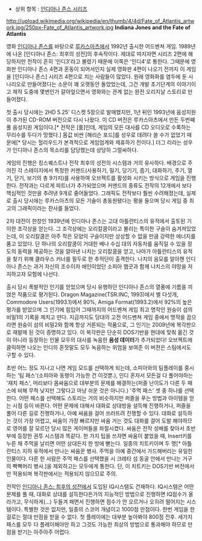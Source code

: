 * 상위 항목 : [[인디아나 존스 시리즈]]

http://upload.wikimedia.org/wikipedia/en/thumb/4/4d/Fate_of_Atlantis_artwork.jpg/250px-Fate_of_Atlantis_artwork.jpg
'''Indiana Jones and the Fate of Atlantis'''

영화 [[인디아나 존스]]를 바탕으로 [[루카스아츠]]에서 1992년 출시한 어드벤쳐 게임.
1989년에 나온 [인디아나 존스: 최후의 성전]의 후속작이다. 제대로 따지자면 시리즈 2편에 해당하지만 전작이 흔히 '인디3'라고 불렸기 때문에 이쪽은 '인디4'로 통한다. 그때문에 영화판 인디아나 존스 4편과 혼동이 되어서인지 실제 영화판 4편이 나오기 전까지 이 게임을 [인디아나 존스] 시리즈 4편으로 치는 사람들이 많았다.
원래 영화화를 염두에 둔 시나리오로 만들어졌다는 소문이 꽤 오랫동안 돌았었는데, 그건 개발 초기단계의 이야기이고 제작 도중에 몇번인가 갈아엎으면서 영화와는 관계 없는 완전 오리지날 스토리로 만들어졌다.

첫 출시 당시에는 2HD 5.25' 디스켓 5장으로 발매했지만, 1년 뒤인 1993년에 음성지원이 추가된 CD-ROM 버전으로 다시 나왔다. 이 CD 버전은 루카스아츠에서 만든 두번째 풀 음성지원 게임이다.[* 전작은 [룸]인데, 게임의 모든 대사를 CD 오디오로 수록하는 무리수를 두다가 망했다.] 몸값 비싼 [해리슨 포드]를 성우로 데려다 쓸 수가 없었기 때문에[* 당시는 헐리우드가 본격적으로 게임업계와 제휴하기 전이다.] 더그 리라는 성우가 인디아나 존스의 목소리를 담당했는데 상당히 그럴싸하다.

게임의 진행은 킹스퀘스트나 전작 최후의 성전의 시스템과 거의 유사하다. 배경으로 주어진 각 스테이지에서 특정한 커맨드(사용하기, 밀기, 당기기, 줍기, 대화하기, 주기, 열기, 닫기, 보기의 총 9가지)를 사용하여 오브젝트를 활성화 시키는 방식으로 게임을 진행한다. 전작과는 다르게 파트너가 추가되었으며 커맨드의 종류도 전작의 12개에서 보다 핵심적인 것만을 추려낸 9개로 줄어들었다. 그래픽도 전작보다 훨씬 수려해졌는데, 실제로 출시 당시에는 루카스아츠의 모든 기술이 총동원됐다는 평을 들으며 당시 게임 중 최고의 그래픽이라는 찬사를 들었다. 

2차 대전이 한창인 1939년에 인디아나 존스는 고대 아틀란티스의 유적에서 출토된 기이한 조각상을 얻는다. 그 조각상에는 오리칼쿰이라고 불리는 특이한 구슬이 숨겨져있었는데, 이 오리칼쿰은 아주 작은 모양의 구슬이지만 상상할 수 없을 만큼 강력한 에너지를 품고 있었다. 단 하나의 오리칼쿰이 거대한 배나 수십 대의 자동차를 움직일 수 있을 정도의 동력을 제공하는 것을 알아낸 나치는 오리칼쿰을 얻고, 나아가 아틀란티스의 유적을 찾기 위해 클라우스 커너를 필두로 한 추적단이 출격한다. 나치의 음모를 알아챈 인디아나 존스는 과거 자신의 조수이자 애인이었던 소피아 햅굿과 함께 나치스의 야망을 저지하고자 모험에 나선다.

출시 당시 폭발적인 인기를 얻었으며 당시 유행하던 인디아나 존스의 열풍에 기름을 끼얹은 작품으로 평가된다. Dragon Magazine(TSR.INC, 1993)에서 별 다섯개, Commodore Users(1993.1)에서 90%, Amiga Format(1993.2)에서 92%의 높은 평가를 받았으며 그 인기에 힘입어 그때까지의 어드벤쳐 게임 최고 명작인 원숭이 섬의 비밀1의 기록을 제치고 만다. 지금까지도 당대의 고전 어드벤쳐 게임 중에서 명작을 꼽으라면 원숭이 섬의 비밀2와 함께 항상 거론되는 작품으로, 그 인기는 2009년에 복각판으로 재발매 된 것이 증명하고 있다. 이 복각판은 단순히 DOS기반을 현대에 맞춰 옮긴 것이 아니라 등장하는 인물 모두의 대사를 녹음한 '''음성 데이터'''가 추가되었다! 오브젝트에 클릭하면 나오는 인디의 혼잣말도 모두 녹음하는 위엄을 보여준 이 버젼은 스팀에서도 구할 수 있다.

초반 어느 정도 지나고 나면 게임 모드를 선택하게 되는데, 소피아와의 팀플레이를 중시하는 '팀 패스'(소피아와 동행이 가능한 건 이것뿐.), 인디 혼자서 모든걸 다 풀어야하는 '재치 패스', 머리보다 몸싸움으로 대부분의 문제를 해결하는(퍼즐 난이도가 다른 두 패스에 비해 무척 낮지만 그렇다고 마냥 쉬운 것은 아니다.) '주먹 패스' 셋 중 하나를 선택한다. 어떤 패스를 선택해도 스토리는 거의 비슷하지만 퍼즐을 푸는 방법과 아이템을 얻는 시점 등이 바뀐다.
어떤 문제에 대해서 대화로 상대방을 설득해 진행하거나, 퍼즐을 풀어 다른 길로 진행하거나, 아예 싸움을 걸어 쓰러뜨려 진행할 수 있다. 대화로 설득하는 것이 가장 어렵고, 싸움이 가장 빠르지만 싸움 거는 것도 대화를 걸어 도발 해야하므로 영어를 잘 모르던 당시 많은 게이머들을 좌절시켰다. 싸움은 전작 성배를 찾아서 초반부에 등장한 권투 시스템과 똑같다. 한 가지 팁을 쓰자면 싸움이 붙었을 때, Insert키를 누른 채 주먹을 날리면 어떤 상대든지 한 방에 뻗는다. 일종의 치트키이며 두 명[* 아틀란티스 지하 유적에서 만나는 싸움꾼 병사. 주먹을 아예 중간에서 가드해버리는 유일한 인물이다. 다른 한 사람은 주먹 패스를 선택했을 시 크레타 섬 동굴 안에서 만나는 거구의 빡빡머리 병사.]을 제외하고는 모두에게 통한다. 단, 이 치트키는 DOS기반 버전에서만 적용되며 복각판에서는 적용되지 않으므로 주의.

전작인 [[인디아나 존스: 최후의 성전]]에서 도입된 IQ시스템도 건재하다. IQ시스템은 어떤 문제를 풀 때, 대화로 상대를 설득한다든가의 지능적인 방법으로 진행하면 IQ점수가 올라가고, 무식하게(…) 두들겨 패면서 진행하면 점수가 안 오르거나 오히려 떨어지는 시스템이다. 특별한 것은 없지만, 일종의 스코어 개념이고 1000점 만점이다. 한번 게임을 한 걸로는 절대 만점을 받을 수 없다. 첫 플레이에는 대부분 높아봐야 800점 전후. 세가지 패스를 모두 다 플레이해야만 하고 그것도 가능한 최상의 방법으로 통과해야 하므로 만점을 받기는 아주아주 어렵다.


